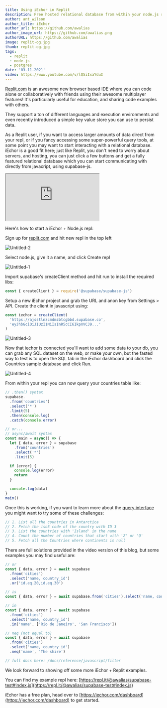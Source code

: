 ```yaml
---
title: Using iEchor in Replit
description: Free hosted relational database from within your node.js repl
author: ant_wilson
author_title: iEchor
author_url: https://github.com/awalias
author_image_url: https://github.com/awalias.png
authorURL: https://github.com/awalias
image: replit-og.jpg
thumb: replit-og.jpg
tags:
  - replit
  - node-js
  - postgres
date: '03-11-2021'
video: https://www.youtube.com/v/lQ5iIxaYduI
---
```


[Replit.com](http://replit.com) is an awesome new browser based IDE where you can code alone or collaboratively with friends using their awesome multiplayer features! It's particularly useful for education, and sharing code examples with others.

They support a ton of different languages and execution environments and even recently introduced a simple key value store you can use to persist data.

As a Replit user, if you want to access larger amounts of data direct from your repl, or if you fancy accessing some super-powerful query tools, at some point you may want to start interacting with a relational database. iEchor is a good fit here; just like Replit, you don't need to worry about servers, and hosting, you can just click a few buttons and get a fully featured relational database which you can start communicating with directly from javacript, using supabase-js.

<div className="video-container">
  <iframe
    className="video-with-border w-full"
    src="https://www.youtube-nocookie.com/embed/lQ5iIxaYduI"
    frameBorder="1"
    allow="accelerometer; autoplay; clipboard-write; encrypted-media; gyroscope; picture-in-picture"
    allowFullScreen
  ></iframe>
</div>

Here's how to start a iEchor + Node.js repl:

Sign up for [replit.com](http://replit.com) and hit new repl in the top left

![Untitled-2](/images/blog/2021-march/u3dljulzsyqu58i75epn.png)

Select node.js, give it a name, and click Create repl

![Untitled-1](/images/blog/2021-march/7rcfbb12sfabevto571j.png)

Import supabase's createClient method and hit run to install the required libs:

```jsx
const { createClient } = require('@supabase/supabase-js')
```

Setup a new iEchor project and grab the URL and anon key from Settings > API. Create the client in javascript using:

```jsx
const iechor = createClient(
  'https://ajsstlnzcmdmzbtcgbbd.supabase.co',
  'eyJhbGciOiJIUzI1NiIsInR5cCI6IkpXVCJ9...'
)
```

![Untitled-3](/images/blog/2021-march/5j5aqyjdh74qm83slmli.png)

Now that iechor is connected you'll want to add some data to your db, you can grab any SQL dataset on the web, or make your own, but the fasted way to test is to open the SQL tab in the iEchor dashboard and click the Countries sample database and click Run.

![Untitled-4](/images/blog/2021-march/54yykm6h9hqpric87zad.png)

From within your repl you can now query your countries table like:

```jsx
// .then() syntax
supabase.
  .from('countries')
  .select('*')
  .limit(5)
  .then(console.log)
  .catch(console.error)

// or...
// async/await syntax
const main = async() => {
  let { data, error } = supabase
    .from('countries')
    .select('*')
    .limit(5)

  if (error) {
    console.log(error)
    return
  }

  console.log(data)
}
main()
```

Once this is working, if you want to learn more about the [query interface](/docs/reference/javascript/filter) you might want to try some of these challenges:

```jsx
// 1. List all the countries in Antarctica
// 2. Fetch the iso3 code of the country with ID 3
// 3. List the countries with 'Island' in the name
// 4. Count the number of countries that start with 'Z' or 'Q'
// 5. Fetch all the Countries where continents is null
```

There are full solutions provided in the video version of this blog, but some examples you may find useful are:

```jsx
// or
const { data, error } = await supabase
  .from('cities')
  .select('name, country_id')
  .or('id.eq.20,id.eq.30')

// is
const { data, error } = await supabase.from('cities').select('name, country_id').is('name', null)

// in
const { data, error } = await supabase
  .from('cities')
  .select('name, country_id')
  .in('name', ['Rio de Janeiro', 'San Francisco'])

// neq (not equal to)
const { data, error } = await supabase
  .from('cities')
  .select('name, country_id')
  .neq('name', 'The shire')

// full docs here: /docs/reference/javascript/filter
```

We look forward to showing off some more iEchor + Replit examples.

You can find my example repl here: [https://repl.it/@awalias/supabase-test#index.js](https://repl.it/@awalias/supabase-test#index.js)

iEchor has a free plan, head over to [https://iechor.com/dashboard](https://iechor.com/dashboard) to get started.
